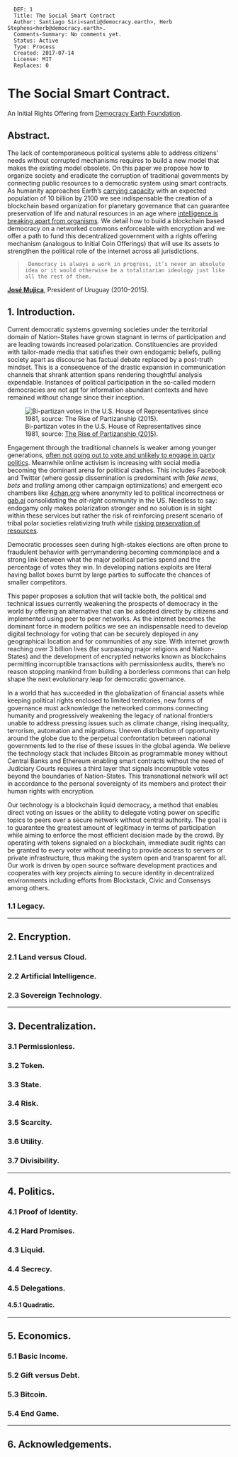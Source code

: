<pre>
  DEF: 1
  Title: The Social Smart Contract
  Author: Santiago Siri<santi@democracy.earth>, Herb Stephens<herb@democracy.earth>.
  Comments-Summary: No comments yet.
  Status: Active
  Type: Process
  Created: 2017-07-14
  License: MIT
  Replaces: 0
</pre>

=The Social Smart Contract.=
An Initial Rights Offering from [http://democracy.earth Democracy Earth Foundation].

==Abstract.==

The lack of contemporaneous political systems able to address citizens’ needs without corrupted mechanisms requires to build a new model that makes the existing model obsolete. On this paper we propose how to organize society and eradicate the corruption of traditional governments by connecting public resources to a democratic system using smart contracts. As humanity approaches Earth’s [https://en.wikipedia.org/wiki/Carrying_capacity carrying capacity] with an expected population of 10 billion by 2100 we see indispensable the creation of a blockchain based organization for planetary governance that can guarantee preservation of life and natural resources in an age where [https://www.amazon.com/Homo-Deus-Brief-History-Tomorrow/dp/0062464310 intelligence is breaking apart from organisms]. We detail how to build a blockchain based democracy on a networked commons enforceable with encryption and we offer a path to fund this decentralized government with a rights offering mechanism (analogous to Initial Coin Offerings) that will use its assets to strengthen the political role of the internet across all jurisdictions.



<blockquote>
  Democracy is always a work in progress, it’s never an absolute idea or it would otherwise be a totalitarian ideology just like all the rest of them.
</blockquote>
'''[https://en.wikipedia.org/wiki/Jos%C3%A9_Mujica José Mujica]''', President of Uruguay (2010–2015).

==1. Introduction.==
Current democratic systems governing societies under the territorial domain of Nation-States have grown stagnant in terms of participation and are leading towards increased polarization. Constituencies are provided with tailor-made media that satisfies their own endogamic beliefs, pulling society apart as discourse has factual debate replaced by a post-truth mindset. This is a consequence of the drastic expansion in communication channels that shrank attention spans rendering thoughtful analysis expendable. Instances of political participation in the so-called modern democracies are not apt for information abundant contexts and have remained without change since their inception.

[[File:/images/bipartizan-votes-from-1981-2015-usa.png|frame|Bi-partizan votes in the U.S. House of Representatives since 1981, source: [http://journals.plos.org/plosone/article?id=10.1371/journal.pone.0123507 The Rise of Partizanship (2015)].]]

Engagement through the traditional channels is weaker among younger generations, [http://www.economist.com/news/essays/21596796-democracy-was-most-successful-political-idea-20th-century-why-has-it-run-trouble-and-what-can-be-do often not going out to vote and unlikely to engage in party politics]. Meanwhile online activism is increasing with social media becoming the dominant arena for political clashes. This includes Facebook and Twitter (where gossip dissemination is predominant with ''fake news'', ''bots'' and ''trolling'' among other campaign optimizations) and emergent eco chambers like [http://www.4chan.org/ 4chan.org] where anonymity led to political incorrectness or [https://gab.ai/ gab.ai] consolidating the ''alt-right'' community in the US. Needless to say: endogamy only makes polarization stronger and no solution is in sight within these services but rather the risk of reinforcing present scenario of tribal polar societies relativizing truth while [https://www.nytimes.com/2017/06/01/climate/trump-paris-climate-agreement.html risking preservation of resources].

Democratic processes seen during high-stakes elections are often prone to fraudulent behavior with gerrymandering becoming commonplace and a strong link between what the major political parties spend and the percentage of votes they win. In developing nations exploits are literal having ballot boxes burnt by large parties to suffocate the chances of smaller competitors. 

This paper proposes a solution that will tackle both, the political and technical issues currently weakening the prospects of democracy in the world by offering an alternative that can be adopted directly by citizens and implemented using peer to peer networks. As the internet becomes the dominant force in modern politics we see an indispensable need to develop digital technology for voting that can be securely deployed in any geographical location and for communities of any size. With internet growth reaching over 3 billion lives (far surpassing major religions and Nation-States) and the development of encrypted networks known as blockchains permitting incorruptible transactions with permissionless audits, there’s no reason stopping mankind from building a borderless commons that can help shape the next evolutionary leap for democratic governance.

In a world that has succeeded in the globalization of financial assets while keeping political rights enclosed to limited territories, new forms of governance must acknowledge the networked commons connecting humanity and progressively weakening the legacy of national frontiers unable to address pressing issues such as climate change, rising inequality, terrorism, automation and migrations. Uneven distribution of opportunity around the globe due to the perpetual confrontation between national governments led to the rise of these issues in the global agenda. We believe the technology stack that includes Bitcoin as programmable money without Central Banks and Ethereum enabling smart contracts without the need of Judiciary Courts requires a third layer that signals incorruptible votes beyond the boundaries of Nation-States. This transnational network will act in accordance to the personal sovereignty of its members and protect their human rights with encryption.

Our technology is a blockchain liquid democracy, a method that enables direct voting on issues or the ability to delegate voting power on specific topics to peers over a secure network without central authority. The goal is to guarantee the greatest amount of legitimacy in terms of participation while aiming to enforce the most efficient decision made by the crowd. By operating with tokens signaled on a blockchain, immediate audit rights can be granted to every voter without needing to provide access to servers or private infrastructure, thus making the system open and transparent for all. Our work is driven by open source software development practices and cooperates with key projects aiming to secure identity in decentralized environments including efforts from Blockstack, Civic and Consensys among others.

===1.1 Legacy.===

----

==2. Encryption.==

===2.1 Land versus Cloud.===

===2.2 Artificial Intelligence.===

===2.3 Sovereign Technology.===

----

==3. Decentralization.==

===3.1 Permissionless.===

===3.2 Token.===

===3.3 State.===

===3.4 Risk.===

===3.5 Scarcity.===

===3.6 Utility.===

===3.7 Divisibility.===

----

==4. Politics.==

===4.1 Proof of Identity.===

===4.2 Hard Promises.===

===4.3 Liquid.===

===4.4 Secrecy.===

===4.5 Delegations.===

====4.5.1 Quadratic.====

----

==5. Economics.==

===5.1 Basic Income.===

===5.2 Gift versus Debt.===

===5.3 Bitcoin.===

===5.4 End Game.===

----

==6. Acknowledgements.==
